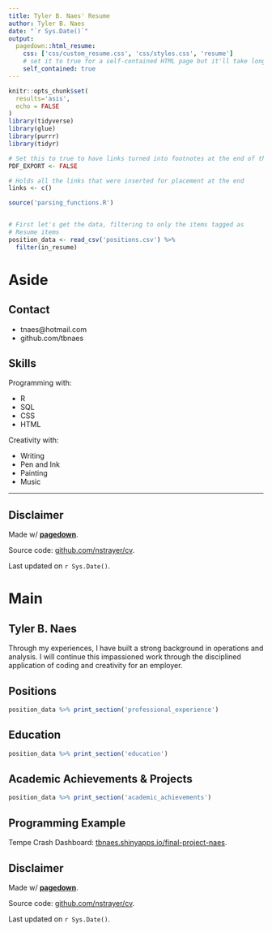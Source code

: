 ```yaml
---
title: Tyler B. Naes' Resume
author: Tyler B. Naes
date: "`r Sys.Date()`"
output:
  pagedown::html_resume:
    css: ['css/custom_resume.css', 'css/styles.css', 'resume']
    # set it to true for a self-contained HTML page but it'll take longer to render
    self_contained: true
---
```


```r
knitr::opts_chunk$set(
  results='asis', 
  echo = FALSE
)
library(tidyverse)
library(glue)
library(purrr)
library(tidyr)

# Set this to true to have links turned into footnotes at the end of the document
PDF_EXPORT <- FALSE

# Holds all the links that were inserted for placement at the end
links <- c()

source('parsing_functions.R')


# First let's get the data, filtering to only the items tagged as
# Resume items
position_data <- read_csv('positions.csv') %>% 
  filter(in_resume) 
```





Aside
================================================================================



Contact {#contact}
--------------------------------------------------------------------------------




- <i class="fa fa-envelope"></i> tnaes@hotmail.com
- <i class="fa fa-github"></i> github.com/tbnaes




Skills {#skills}
--------------------------------------------------------------------------------



Programming with:

- R
- SQL
- CSS
- HTML

Creativity with:

- Writing
- Pen and Ink
- Painting
- Music



--------------------------------------------------------------------------------


Disclaimer {#disclaimer}
--------------------------------------------------------------------------------

Made w/ [**pagedown**](https://github.com/rstudio/pagedown). 

Source code: [github.com/nstrayer/cv](https://github.com/scarlett425/cv).

Last updated on `r Sys.Date()`.


Main
================================================================================


Tyler B. Naes {#title}
--------------------------------------------------------------------------------

Through my experiences, I have built a strong background in operations and analysis. I will continue
this impassioned work through the disciplined application of coding and creativity for an employer.



Positions {data-icon=suitcase}
--------------------------------------------------------------------------------

```r
position_data %>% print_section('professional_experience')
```




Education {data-icon=graduation-cap data-concise=true}
--------------------------------------------------------------------------------

```r
position_data %>% print_section('education')
```






Academic Achievements & Projects {data-icon=suitcase}
--------------------------------------------------------------------------------

```r
position_data %>% print_section('academic_achievements')
```


Programming Example {#examples}
--------------------------------------------------------------------------------

  Tempe Crash Dashboard: [tbnaes.shinyapps.io/final-project-naes](https://tbnaes.shinyapps.io/final-project-naes/).




Disclaimer {#disclaimer}
--------------------------------------------------------------------------------

Made w/ [**pagedown**](https://github.com/rstudio/pagedown). 

Source code: [github.com/nstrayer/cv](https://github.com/scarlett425/cv).

Last updated on `r Sys.Date()`.